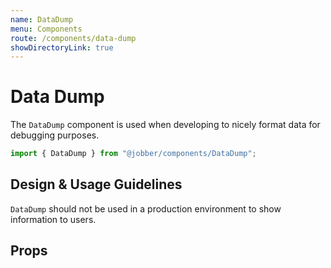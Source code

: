 ```yaml
---
name: DataDump
menu: Components
route: /components/data-dump
showDirectoryLink: true
---
```



# Data Dump

The `DataDump` component is used when developing to nicely format data for
debugging purposes.

```ts
import { DataDump } from "@jobber/components/DataDump";
```

<Playground>
  <DataDump data={{ name: "Bob" }} />
</Playground>

<!--
  It is not necessary to include Design & Usage Guidlelines. Use this section
  to answer common questions and considerations about component usage.
-->

## Design & Usage Guidelines

`DataDump` should not be used in a production environment to show information to
users.

## Props

<Props of={DataDump} />
